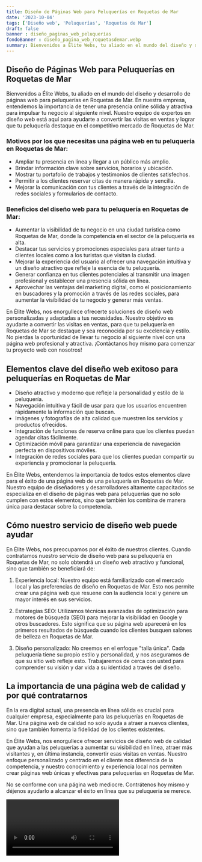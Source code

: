 ```yaml
---
title: Diseño de Páginas Web para Peluquerías en Roquetas de Mar
date: '2023-10-04'
tags: ['Diseño web', 'Peluquerías', 'Roquetas de Mar']
draft: false
banner : diseño_paginas_web_peluquerías
fondoBanner : diseño_pagina_web_roquetasdemar.webp
summary: Bienvenidos a Élite Webs, tu aliado en el mundo del diseño y desarrollo de páginas web para peluquerías en Roquetas de Mar. En nuestra empresa, entendemos la importancia de tener una presencia online sólida y atractiva para impulsar tu negocio al siguiente nivel. Nuestro equipo de expertos en diseño web está aquí para ayudarte a convertir las visitas en ventas y lograr que tu peluquería destaque en el competitivo mercado de Roquetas de Mar.
---
```


## Diseño de Páginas Web para Peluquerías en Roquetas de Mar

Bienvenidos a Élite Webs, tu aliado en el mundo del diseño y desarrollo de páginas web para peluquerías en Roquetas de Mar. En nuestra empresa, entendemos la importancia de tener una presencia online sólida y atractiva para impulsar tu negocio al siguiente nivel. Nuestro equipo de expertos en diseño web está aquí para ayudarte a convertir las visitas en ventas y lograr que tu peluquería destaque en el competitivo mercado de Roquetas de Mar.

### Motivos por los que necesitas una página web en tu peluquería en Roquetas de Mar:
- Ampliar tu presencia en línea y llegar a un público más amplio.
- Brindar información clave sobre servicios, horarios y ubicación.
- Mostrar tu portafolio de trabajos y testimonios de clientes satisfechos.
- Permitir a los clientes reservar citas de manera rápida y sencilla.
- Mejorar la comunicación con tus clientes a través de la integración de redes sociales y formularios de contacto.

### Beneficios del diseño web para tu peluquería en Roquetas de Mar:
- Aumentar la visibilidad de tu negocio en una ciudad turística como Roquetas de Mar, donde la competencia en el sector de la peluquería es alta.
- Destacar tus servicios y promociones especiales para atraer tanto a clientes locales como a los turistas que visitan la ciudad.
- Mejorar la experiencia del usuario al ofrecer una navegación intuitiva y un diseño atractivo que refleje la esencia de tu peluquería.
- Generar confianza en tus clientes potenciales al transmitir una imagen profesional y establecer una presencia sólida en línea.
- Aprovechar las ventajas del marketing digital, como el posicionamiento en buscadores y la promoción a través de las redes sociales, para aumentar la visibilidad de tu negocio y generar más ventas.

En Élite Webs, nos enorgullece ofrecerte soluciones de diseño web personalizadas y adaptadas a tus necesidades. Nuestro objetivo es ayudarte a convertir las visitas en ventas, para que tu peluquería en Roquetas de Mar se destaque y sea reconocida por su excelencia y estilo. No pierdas la oportunidad de llevar tu negocio al siguiente nivel con una página web profesional y atractiva. ¡Contáctanos hoy mismo para comenzar tu proyecto web con nosotros!

<GifSeo />

<Cta />

## Elementos clave del diseño web exitoso para peluquerías en Roquetas de Mar

- Diseño atractivo y moderno que refleje la personalidad y estilo de la peluquería.
- Navegación intuitiva y fácil de usar para que los usuarios encuentren rápidamente la información que buscan.
- Imágenes y fotografías de alta calidad que muestren los servicios y productos ofrecidos.
- Integración de funciones de reserva online para que los clientes puedan agendar citas fácilmente.
- Optimización móvil para garantizar una experiencia de navegación perfecta en dispositivos móviles.
- Integración de redes sociales para que los clientes puedan compartir su experiencia y promocionar la peluquería.

En Élite Webs, entendemos la importancia de todos estos elementos clave para el éxito de una página web de una peluquería en Roquetas de Mar. Nuestro equipo de diseñadores y desarrolladores altamente capacitados se especializa en el diseño de páginas web para peluquerías que no solo cumplen con estos elementos, sino que también los combina de manera única para destacar sobre la competencia.

## Cómo nuestro servicio de diseño web puede ayudar

En Élite Webs, nos preocupamos por el éxito de nuestros clientes. Cuando contratamos nuestro servicio de diseño web para su peluquería en Roquetas de Mar, no solo obtendrá un diseño web atractivo y funcional, sino que también se beneficiará de:

1. Experiencia local: Nuestro equipo está familiarizado con el mercado local y las preferencias de diseño en Roquetas de Mar. Esto nos permite crear una página web que resuene con la audiencia local y genere un mayor interés en sus servicios.

2. Estrategias SEO: Utilizamos técnicas avanzadas de optimización para motores de búsqueda (SEO) para mejorar la visibilidad en Google y otros buscadores. Esto significa que su página web aparecerá en los primeros resultados de búsqueda cuando los clientes busquen salones de belleza en Roquetas de Mar.

3. Diseño personalizado: No creemos en el enfoque "talla única". Cada peluquería tiene su propio estilo y personalidad, y nos aseguramos de que su sitio web refleje esto. Trabajaremos de cerca con usted para comprender su visión y dar vida a su identidad a través del diseño.

## La importancia de una página web de calidad y por qué contratarnos

En la era digital actual, una presencia en línea sólida es crucial para cualquier empresa, especialmente para las peluquerías en Roquetas de Mar. Una página web de calidad no solo ayuda a atraer a nuevos clientes, sino que también fomenta la fidelidad de los clientes existentes.

En Élite Webs, nos enorgullece ofrecer servicios de diseño web de calidad que ayudan a las peluquerías a aumentar su visibilidad en línea, atraer más visitantes y, en última instancia, convertir esas visitas en ventas. Nuestro enfoque personalizado y centrado en el cliente nos diferencia de la competencia, y nuestro conocimiento y experiencia local nos permiten crear páginas web únicas y efectivas para peluquerías en Roquetas de Mar.

No se conforme con una página web mediocre. Contrátenos hoy mismo y déjenos ayudarlo a alcanzar el éxito en línea que su peluquería se merece.

<Video />

<CtaBot job='Peluquerías' city='Roquetas de Mar'/>

<Gmaps query='Roquetas de Mar+españa+maps' />
